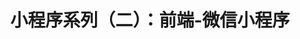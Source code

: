---
title: 小程序系列（二）：前端-微信小程序
description: 小程序系列（二）：前端-微信小程序
pubDate: '2024-8-27 02:00:00'
heroImage: '/封面图/战争中的鹿.jpeg'
---